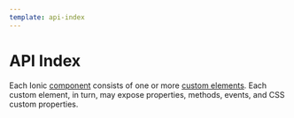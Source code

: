 ```yaml
---
template: api-index
---
```



# API Index

Each Ionic [component](/docs/components) consists of one or more [custom elements](https://developer.mozilla.org/en-US/docs/Web/Web_Components/Using_custom_elements). Each custom element, in turn, may expose properties, methods, events, and CSS custom properties.

<APIList/>
